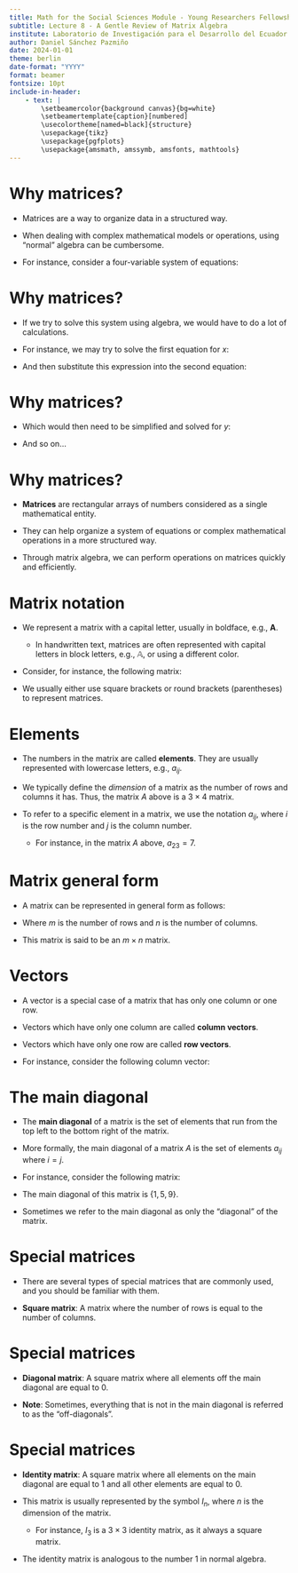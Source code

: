 ```yaml
---
title: Math for the Social Sciences Module - Young Researchers Fellowship
subtitle: Lecture 8 - A Gentle Review of Matrix Algebra
institute: Laboratorio de Investigación para el Desarrollo del Ecuador
author: Daniel Sánchez Pazmiño
date: 2024-01-01
theme: berlin
date-format: "YYYY"
format: beamer
fontsize: 10pt
include-in-header:
    - text: |
        \setbeamercolor{background canvas}{bg=white}
        \setbeamertemplate{caption}[numbered]
        \usecolortheme[named=black]{structure}
        \usepackage{tikz}
        \usepackage{pgfplots}
        \usepackage{amsmath, amssymb, amsfonts, mathtools}
---
```


# Why matrices?

- Matrices are a way to organize data in a structured way.

- When dealing with complex mathematical models or operations, using "normal" algebra can be cumbersome.

- For instance, consider a four-variable system of equations:

\begin{align*}
2x + 3y + 4z + 5w &= 10 \\
3x + 4y + 5z + 6w &= 20 \\
4x + 5y + 6z + 7w &= 30 \\
5x + 6y + 7z + 8w &= 40
\end{align*}

# Why matrices?

- If we try to solve this system using algebra, we would have to do a lot of calculations.

- For instance, we may try to solve the first equation for $x$:

\begin{align*}
2x &= 10 - 3y - 4z - 5w \\
x &= \frac{10 - 3y - 4z - 5w}{2}
\end{align*}

- And then substitute this expression into the second equation:

\begin{align*}
3\left(\frac{10 - 3y - 4z - 5w}{2}\right) + 4y + 5z + 6w &= 20
\end{align*}

# Why matrices?

- Which would then need to be simplified and solved for $y$:

\begin{align*}
\frac{30 - 9y - 12z - 15w}{2} + 4y + 5z + 6w &= 20
\end{align*}

- And so on...

# Why matrices?

- **Matrices** are rectangular arrays of numbers considered as a single mathematical entity.

- They can help organize a system of equations or complex mathematical operations in a more structured way.

- Through matrix algebra, we can perform operations on matrices quickly and efficiently.

# Matrix notation

- We represent a matrix with a capital letter, usually in boldface, e.g., $\mathbf{A}$.
    - In handwritten text, matrices are often represented with capital letters in block letters, e.g., $\mathbb{A}$, or using a different color. 

- Consider, for instance, the following matrix:
\begin{equation*}
A =
\begin{bmatrix}
1 & 2 & 3 & 4 \\
5 & 6 & 7 & 8 \\
9 & 10 & 11 & 12 \\
\end{bmatrix}
\end{equation*}

- We usually either use square brackets or round brackets (parentheses) to represent matrices.

# Elements

- The numbers in the matrix are called **elements**. They are usually represented with lowercase letters, e.g., $a_{ij}$.

- We typically define the *dimension* of a matrix as the number of rows and columns it has. Thus, the matrix $A$ above is a $3 \times 4$ matrix.

- To refer to a specific element in a matrix, we use the notation $a_{ij}$, where $i$ is the row number and $j$ is the column number. 
    - For instance, in the matrix $A$ above, $a_{23} = 7$.

# Matrix general form

- A matrix can be represented in general form as follows:

\begin{equation*}
A =
\begin{bmatrix}
a_{11} & a_{12} & \cdots & a_{1n} \\
a_{21} & a_{22} & \cdots & a_{2n} \\
\vdots & \vdots & \ddots & \vdots \\
a_{m1} & a_{m2} & \cdots & a_{mn} \\
\end{bmatrix}
\end{equation*}

- Where $m$ is the number of rows and $n$ is the number of columns.

- This matrix is said to be an $m \times n$ matrix.

# Vectors

- A vector is a special case of a matrix that has only one column or one row.

- Vectors which have only one column are called **column vectors**.

- Vectors which have only one row are called **row vectors**.

- For instance, consider the following column vector:

\begin{equation*}
v =
\begin{bmatrix}
1 \\
2 \\
3 \\
4
\end{bmatrix}
\end{equation*}

# The main diagonal

- The **main diagonal** of a matrix is the set of elements that run from the top left to the bottom right of the matrix.

- More formally, the main diagonal of a matrix $A$ is the set of elements $a_{ij}$ where $i = j$.

- For instance, consider the following matrix:

\begin{equation*}
A =
\begin{bmatrix}
1 & 2 & 3 \\
4 & 5 & 6 \\
7 & 8 & 9
\end{bmatrix}
\end{equation*}

- The main diagonal of this matrix is $\{1, 5, 9\}$.

- Sometimes we refer to the main diagonal as only the "diagonal" of the matrix.

# Special matrices

- There are several types of special matrices that are commonly used, and you should be familiar with them.

- **Square matrix**: A matrix where the number of rows is equal to the number of columns.

\begin{equation*}
A =
\begin{bmatrix}
1 & 2 & 3 \\
4 & 5 & 6 \\
7 & 8 & 9
\end{bmatrix}
\text{is a square matrix.}
\end{equation*}

# Special matrices

- **Diagonal matrix**: A square matrix where all elements off the main diagonal are equal to 0.

\begin{equation*}
A =
\begin{bmatrix}
1 & 0 & 0 \\
0 & 2 & 0 \\
0 & 0 & 3
\end{bmatrix}
\text{is a diagonal matrix.}
\end{equation*}

- **Note**: Sometimes, everything that is not in the main diagonal is referred to as the "off-diagonals".

# Special matrices

- **Identity matrix**: A square matrix where all elements on the main diagonal are equal to 1 and all other elements are equal to 0.

- This matrix is usually represented by the symbol $I_n$, where $n$ is the dimension of the matrix.
    - For instance, $I_3$ is a $3 \times 3$ identity matrix, as it always a square matrix.

- The identity matrix is analogous to the number 1 in normal algebra.

\begin{equation*}
I_3 =
\begin{bmatrix}
1 & 0 & 0 \\
0 & 1 & 0 \\
0 & 0 & 1
\end{bmatrix}
\end{equation*}
